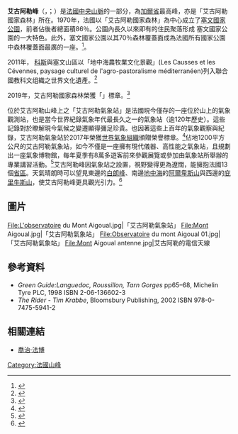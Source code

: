 {{noteTA|G1=法国地名}}
{{Infobox mountain
| name = 艾古阿勒峰
| photo = Mont Aigoual Est2.jpg
| photo_caption =
| photo_size = 250px
| elevation_m = 1567
| elevation_ref =
| prominence_m = 730
| prominence_ref =
| location = {{FRA}}
| range = [[法國中央高原|法國中央山脈]]
| coordinates = {{coord|44|07|22|N|3|34|30|E|type:mountain_region:FR|display=inline,title}}
| topo =
| type =
| age =
| first_ascent =
| easiest_route =
}}
'''艾古阿勒峰'''（{{lang-fr|Mont Aigoual}}，{{IPA-fr|mɔ̃ ɛɡwal}}；{{lang-oc|Mont Augal}}）是[[法國中央高原|法國中央山脈]]的一部分，為[[加爾省|加爾省]]最高峰，亦是「艾古阿勒國家森林」所在。1970年，法國以「艾古阿勒國家森林」為中心成立了[[塞文山國家公園|塞文國家公園]]，前者佔後者總面積86％。公園內長久以來即有的住民聚落形成 塞文國家公園的一大特色。此外，塞文國家公園以其70％森林覆蓋面成為法國所有國家公園中森林覆蓋面最廣的一座。<ref>{{Cite web|title=Le Parc national des Cévennes®|url=http://www1.onf.fr/foret-exception/sommaire/foretreseau/l-aigoual/acteurs/@@index.html|accessdate=2020-08-22|author=Office National des Forêts|date=|format=|publisher=Office National des Forêts|language=fr|archive-date=2020-09-14|archive-url=https://web.archive.org/web/20200914084811/http://www1.onf.fr/foret-exception/sommaire/foretreseau/l-aigoual/acteurs/@@index.html|dead-url=no}}</ref>。

2011年， [[科斯_(法国)|科斯]]與塞文山區以「地中海農牧業文化景觀」(Les Causses et les Cévennes, paysage culturel de l'agro-pastoralisme méditerranéen)列入聯合國教科文组織之世界文化遺產。<ref>{{Cite web|title=L'épopée d'un reboisement®|url=http://www1.onf.fr/enforet/aigoual/@@index.html|accessdate=2020-08-22|author=Office National des Forêts|date=|format=|publisher=Office National des Forêts|language=fr|archive-date=2019-05-02|archive-url=https://web.archive.org/web/20190502161345/http://www1.onf.fr/enforet/aigoual/@@index.html|dead-url=no}}</ref>

2019年，艾古阿勒國家森林榮獲{{link-en|法國國家森林局|National Forests Office (France)}}「{{link-fr|卓越特色森林|Forêt d'Exception}}」標章。<ref>{{Cite web|title=Après Sainte-Baume et Boscodon, l’Aigoual devient une Forêt d’Exception®|url=https://www.onf.fr/onf/+/3c2::apres-sainte-baume-et-boscodon-laigoual-devient-une-foret-dexception.html|accessdate=2020-08-22|author=Office National des Forêts|date=|format=|publisher=Office National des Forêts|language=fr|archive-date=2020-09-14|archive-url=https://web.archive.org/web/20200914084811/https://www.onf.fr/onf/+/3c2::apres-sainte-baume-et-boscodon-laigoual-devient-une-foret-dexception.html|dead-url=no}}</ref>

位於艾古阿勒山峰上之「艾古阿勒氣象站」是法國現今僅存的一座位於山上的氣象觀測站，也是當今世界紀錄氣象年代最長久之一的氣象站（逾120年歷史）。這些記錄對於瞭解現今氣候之變遷顯得彌足珍貴。也因著這些上百年的氣象觀察與紀錄，艾古阿勒氣象站於2017年榮獲[[世界氣象組織|世界氣象組織]]頒贈榮譽標章。<ref>{{Cite web|title=L'observatoire météo du Mont Aigoual, grand témoin du changement climatique|url=https://www.lepoint.fr/societe/l-observatoire-meteo-du-mont-aigoual-grand-temoin-du-changement-climatique-25-11-2017-2175011_23.php|accessdate=2020-08-22|author=L'Agence France-Presse|date=2017-11-25|format=|publisher=Le point|language=fr|archive-date=2020-07-11|archive-url=https://web.archive.org/web/20200711024158/https://www.lepoint.fr/societe/l-observatoire-meteo-du-mont-aigoual-grand-temoin-du-changement-climatique-25-11-2017-2175011_23.php|dead-url=no}}</ref>佔地1200平方公尺的艾古阿勒氣象站，如今不僅是一座擁有現代儀器、高性能之氣象站，且規劃出一座氣象博物館，每年夏季有8萬多遊客前來參觀展覽或參加由氣象站所舉辦的專業講習活動。<ref>{{Cite web|title=L'Observatoire, aujourd'hui|url=http://www.aigoual.asso.fr/fr/histo_archiv_p7.php|accessdate=2020-08-22|author=Observatoire du Mont Aigoual|date=|format=|publisher=Observatoire du Mont Aigoual|language=fr|archive-date=2020-02-18|archive-url=https://web.archive.org/web/20200218035208/http://www.aigoual.asso.fr/fr/histo_archiv_p7.php|dead-url=no}}</ref>艾古阿勒峰因氣象站之設置，視野變得更為遼闊，能擁抱法國13個[[省_(法国)|省區]]。天氣晴朗時可以望見東邊的[[白朗峰|白朗峰]]、南邊[[地中海|地中海]]的[[阿爾卑斯山|阿爾卑斯山]]與西邊的[[庇里牛斯山|庇里牛斯山]]，使艾古阿勒峰更具觀光引力。<ref>{{Cite web|title=Observatoire du Mont Aigoual|url=http://www.aigoual.asso.fr/|accessdate=2020-08-22|author=Observatoire du Mont Aigoual|date=|format=|publisher=Observatoire du Mont Aigoual|language=fr|archive-date=2020-08-18|archive-url=https://web.archive.org/web/20200818022058/http://aigoual.asso.fr/|dead-url=no}}</ref>

== 圖片 ==
<gallery>
File:L'observatoire du Mont Aigoual.jpg|「艾古阿勒氣象站」
File:Mont Aigoual.jpg|「艾古阿勒氣象站」
File:Observatoire du mont Aigoual 01.jpg|「艾古阿勒氣象站」
File:Mont Aigoual antenne.jpg|艾古阿勒的電信天線
</gallery>

==參考資料==
{{reflist}}
* ''Green Guide:Languedoc, Roussillon, Tarn Gorges'' pp65–68, Michelin Tyre PLC, 1998 ISBN 2-06-136602-3
* ''The Rider - Tim Krabbe'', Bloomsbury Publishing, 2002 ISBN 978-0-7475-5941-2
== 相關連結 ==
*[[喬治·法博|喬治·法博]]

{{commons category|Mont Aigoual}}
[[Category:法國山峰|Category:法國山峰]]